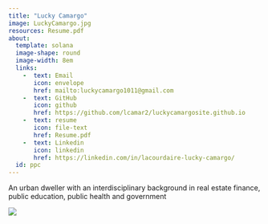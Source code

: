 ```yaml
---
title: "Lucky Camargo"
image: LuckyCamargo.jpg
resources: Resume.pdf
about: 
  template: solana
  image-shape: round
  image-width: 8em
  links: 
    -  text: Email
       icon: envelope
       href: mailto:luckycamargo1011@gmail.com
    -  text: GitHub
       icon: github
       href: https://github.com/lcamar2/luckycamargosite.github.io
    -  text: resume
       icon: file-text
       href: Resume.pdf
    -  text: Linkedin
       icon: linkedin
       href: https://linkedin.com/in/lacourdaire-lucky-camargo/
  id: ppc
---
```


::: {#ppc}
An urban dweller with an interdisciplinary background in real estate finance, public education, public health and government
:::

![](pic4.png){fig-align="center"}
